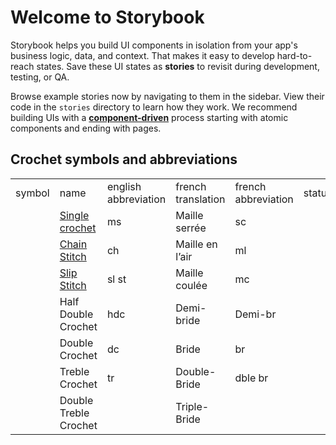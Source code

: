 
<Meta title="Crochet/Introduction" />

<style></style>

# Welcome to Storybook

Storybook helps you build UI components in isolation from your app's business logic, data, and context.
That makes it easy to develop hard-to-reach states. Save these UI states as **stories** to revisit during development, testing, or QA.

Browse example stories now by navigating to them in the sidebar.
View their code in the `stories` directory to learn how they work.
We recommend building UIs with a [**component-driven**](https://componentdriven.org) process starting with atomic components and ending with pages.

## Crochet symbols and abbreviations

<table>
  <tr>
    <td>symbol</td>
    <td>name</td>
    <td>english abbreviation</td>
    <td>french translation</td>
    <td>french abbreviation</td>
    <td>status</td>
  </tr>
  <tr>
    <td>
      <svg width="16px" height="16px" viewBox="0 0 24 24">
        <SingleCrochet position={{ x: 8, y: 8 }} />
      </svg>
      <svg width="16px" height="16px" viewBox="0 0 24 24">
        <SingleCrochet rotation={45} position={{ x: 8, y: 8 }} />
      </svg>
    </td>
    <td>
      <a 
        style={{textDecoration: "underline"}} 
        href="./?path=/docs/crochet-renderentity-singlecrochet--docs">
        Single crochet
      </a>
    </td>
    <td>ms</td>
    <td>Maille serrée</td>
    <td>sc</td>
    <td><AiOutlineCheckSquare style={{color:"green", fontSize: "16px"}} /></td>
  </tr>
    <tr>
    <td>
      <svg width="16px" height="16px" viewBox="0 0 32 32">
        <Chain position={{ cx: 16, cy: 16 }} />
      </svg>
    </td>
    <td>
      <a 
        style={{textDecoration: "underline"}} 
        href="./?path=/docs/crochet-renderentity-chain--docs">
        Chain Stitch
      </a>
    </td>
    <td>ch</td>
    <td>Maille en l’air</td>
    <td>ml</td>
    <td><AiOutlineCheckSquare style={{color:"green", fontSize: "16px"}} /></td>
  </tr>
    <tr>
    <td>
      <svg width="16px" height="16px" viewBox="0 0 32 32">
        <SlipSnitch position={{ cx: 16, cy: 16 }} />
      </svg>
    </td>
    <td>
      <a 
          style={{textDecoration: "underline"}} 
          href="./?path=/docs/crochet-renderentity-slipsnitch--docs">
      Slip Stitch
      </a>
    </td>
    <td>sl st</td>
    <td>Maille coulée</td>
    <td>mc</td>
    <td><AiOutlineCheckSquare style={{color:"green", fontSize: "16px"}} /></td>
  </tr>
  <tr>
    <td>
    </td>
    <td>
      <a 
          style={{textDecoration: "underline"}} 
          >
      Half Double Crochet
      </a>
    </td>
    <td>hdc</td>
    <td>Demi-bride</td>
    <td>Demi-br</td>
    <td><GrStatusPlaceholder style={{color:"#FBE361", fontSize: "14px"}} /></td>
  </tr>
    <tr>
    <td>
    </td>
    <td>
      <a 
          style={{textDecoration: "underline"}} 
          >
      Double Crochet
      </a>
    </td>
    <td>dc</td>
    <td>Bride</td>
    <td>br</td>
    <td><GrStatusPlaceholder style={{color:"#FBE361", fontSize: "14px"}} /></td>
  </tr>
  <tr>
    <td>
    </td>
    <td>
      <a 
          style={{textDecoration: "underline"}} 
          >
      Treble Crochet
      </a>
    </td>
    <td>tr</td>
    <td>Double-Bride</td>
    <td>dble br</td>
    <td><GrStatusPlaceholder style={{color:"#FBE361", fontSize: "14px"}} /></td>
  </tr>
   <tr>
    <td>
    </td>
    <td>
      <a 
          style={{textDecoration: "underline"}} 
          >
      Double Treble Crochet
      </a>
    </td>
    <td></td>
    <td>Triple-Bride</td>
    <td></td>
    <td><GrStatusPlaceholder style={{color:"#FBE361", fontSize: "14px"}} /></td>
  </tr>

</table>
